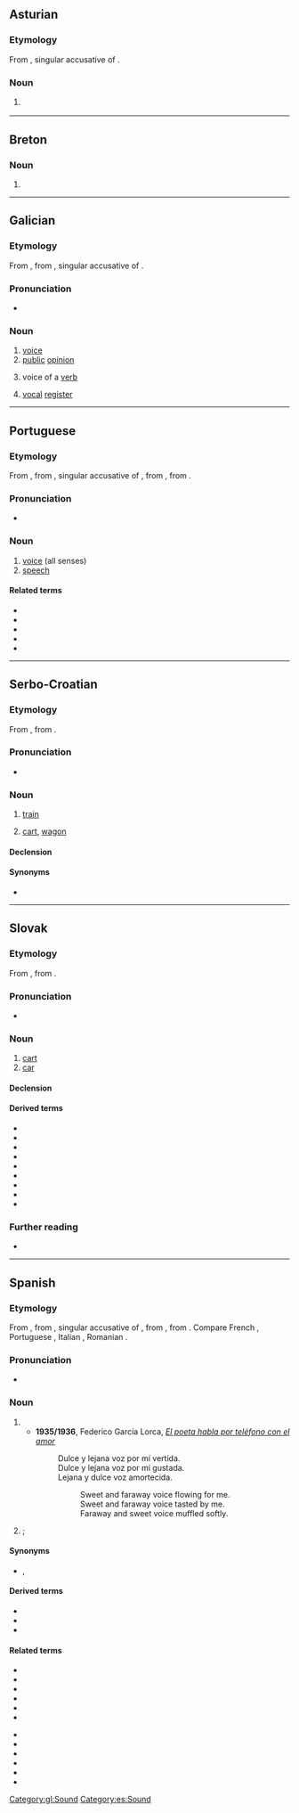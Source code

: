 {{also|voz'}}
==Asturian==

===Etymology===
From {{inh|ast|la|vōcem}}, singular accusative of {{m|la|vōx}}.

===Noun===
{{ast-noun|f|voces}}

# {{l|en|voice}} {{gloss|sound uttered by the mouth}}

----

==Breton==

===Noun===
{{head|br|mutated noun}}

# {{soft mutation of|boz|lang=br}}

----

==Galician==

===Etymology===
From {{inh|gl|roa-opt|voz}}, from {{inh|gl|la|vōcem}}, singular accusative of {{m|la|vōx}}.

===Pronunciation===
* {{IPA|[bɔθ]|lang=gl}}

===Noun===
{{gl-noun|f|voces}}

# [[voice]]
# [[public]] [[opinion]]
# {{lb|gl|grammar}} voice of a [[verb]]
# {{lb|gl|music}} [[vocal]] [[register]]

[[Category:gl:Sound]]

----

==Portuguese==

===Etymology===
From {{inh|pt|roa-opt|voz}}, from {{inh|pt|la|vōcem}}, singular accusative of {{m|la|vōx}}, from {{inh|pt|itc-pro|*wōks}}, from {{inh|pt|ine-pro|*wṓkʷs}}.

===Pronunciation===
* {{a|PT}} {{IPA|/ˈvɔʃ/|lang=pt}}

===Noun===
{{pt-noun|f|es}}

# [[voice]] (all senses)
# [[speech]]

====Related terms====
* {{l|pt|vocação}}
* {{l|pt|vocal}}
* {{l|pt|vogal}}
* {{l|pt|vozear}}
* {{l|pt|vozeiro}}

----

==Serbo-Croatian==

===Etymology===
From {{inh|sh|sla-pro|*vozъ|*vôzъ}}, from {{etyl|ine-pro|sh}} {{m|ine-pro|*weǵʰ-}}.

===Pronunciation===
* {{IPA|/ʋôːz/|lang=sh}}

===Noun===
{{sh-noun|g=m|head=vȏz}}

# {{lb|sh|Bosnian|Serbian}} [[train]]
# [[cart]], [[wagon]]

====Declension====
{{sh-decl-noun
|vȏz|vòzovi
|voza|vozova
|vozu|vozovima
|voz|vozove
|vozu|vozovi
|vozu|vozovima
|vozom|vozovima
}}

====Synonyms====
* {{l|sh|vlȃk}}

----

==Slovak==

===Etymology===
From {{inh|sk|sla-pro|*vozъ}}, from {{etyl|ine-pro|sk}} {{m|ine-pro|*weǵʰ-}}.

===Pronunciation===
* {{IPA|/ˈvɔs/|lang=sk}}

===Noun===
{{sk-noun|g=m|gen=[[voza]], [[vozu]]|pl=vozy|genpl=vozov|decl=dub}}

# [[cart]]
# [[car]]

====Declension====
{{sk-decl-noun|voz|[[voza]], [[vozu]]|vozu|voz|voze|vozom|vozy|vozov|vozom|vozy|vozoch|vozmi}}

====Derived terms====
* {{l|sk|vozík|g=m}}
* {{l|sk|voziť|voziť (sa)}}
* {{l|sk|Veľký Voz|g=m}}
* {{l|sk|vozový}}
* {{l|sk|vozíček|g=m}}
* {{l|sk|vozeň|g=m}}
* {{l|sk|vozidlo|g=n}}
* {{l|sk|vozisko|g=n}}
* {{l|sk|vozovňa|g=f}}

===Further reading===
* {{R:SDK}}

----

==Spanish==

===Etymology===
From {{inh|es|osp|-}}, from {{inh|es|la|vōcem}}, singular accusative of {{m|la|vōx}}, from {{inh|es|itc-pro|*wōks}}, from {{inh|es|ine-pro|*wṓkʷs}}. Compare French {{m|fr|voix}}, Portuguese {{m|pt|voz}}, Italian {{m|it|voce}}, Romanian {{m|ro|voce}}.

===Pronunciation===
* {{es-IPA}}

===Noun===
{{es-noun|f|voces}}

# {{l|en|voice}}
#* '''1935/1936''', Federico García Lorca, ''[[s:es:El poeta habla por teléfono con el amor|El poeta habla por teléfono con el amor]]''
#*: Dulce y lejana voz por mí vertida.
#*: Dulce y lejana voz por mí gustada.
#*: Lejana y dulce voz amortecida.
#*:: Sweet and faraway voice flowing for me.
#*:: Sweet and faraway voice tasted by me.
#*:: Faraway and sweet voice muffled softly.
# {{l|en|term}}; {{l|en|word}}

====Synonyms====
* {{sense|term}} {{l|es|término}}, {{l|es|vocablo}}

====Derived terms====
* {{l|es|talento voz}}
* {{l|es|vocear}}
* {{l|es|vocero}}

====Related terms====
{{top2}}
* {{l|es|convocar}}
* {{l|es|evocar}}
* {{l|es|invocar}}
* {{l|es|provocar}}
* {{l|es|revocar}}
* {{l|es|unívoco}}
{{mid2}}
* {{l|es|vocablo}}
* {{l|es|vocación}}
* {{l|es|vocal}}
* {{l|es|vocativo}}
* {{l|es|vociferar}}
* {{l|es|vocinglero}}
{{bottom}}

[[Category:es:Sound]]